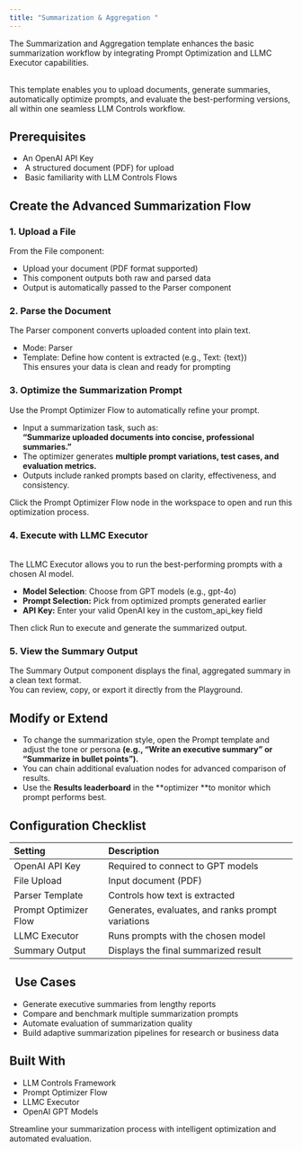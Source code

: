 ```yaml
---
title: "Summarization & Aggregation "
---
```


The Summarization and Aggregation template enhances the basic summarization workflow by integrating Prompt Optimization and LLMC Executor capabilities.

\
This template enables you to upload documents, generate summaries, automatically optimize prompts, and evaluate the best-performing versions, all within one seamless LLM Controls workflow.

## Prerequisites

- An OpenAI API Key
-  A structured document (PDF) for upload
-  Basic familiarity with LLM Controls Flows

## Create the Advanced Summarization Flow

### 1. Upload a File

From the File component:

- Upload your document (PDF format supported)
- This component outputs both raw and parsed data
- Output is automatically passed to the Parser component

### 2. Parse the Document

The Parser component converts uploaded content into plain text.

- Mode: Parser
- Template: Define how content is extracted (e.g., Text: {text})\
   This ensures your data is clean and ready for prompting

### 3. Optimize the Summarization Prompt

Use the Prompt Optimizer Flow to automatically refine your prompt.

- Input a summarization task, such as:\
   **“Summarize uploaded documents into concise, professional summaries.”**
- The optimizer generates **multiple prompt variations, test cases, and evaluation metrics.**
- Outputs include ranked prompts based on clarity, effectiveness, and consistency.

Click the Prompt Optimizer Flow node in the workspace to open and run this optimization process.

### 4. Execute with LLMC Executor

\
The LLMC Executor allows you to run the best-performing prompts with a chosen AI model.

- **Model Selection**: Choose from GPT models (e.g., gpt-4o)
- **Prompt Selection:** Pick from optimized prompts generated earlier
- **API Key:** Enter your valid OpenAI key in the custom_api_key field

Then click Run to execute and generate the summarized output.

### 5. View the Summary Output

The Summary Output component displays the final, aggregated summary in a clean text format.\
 You can review, copy, or export it directly from the Playground.

## Modify or Extend

- To change the summarization style, open the Prompt template and adjust the tone or persona **(e.g., “Write an executive summary” or “Summarize in bullet points”).**
- You can chain additional evaluation nodes for advanced comparison of results.
- Use the **Results leaderboard** in the **optimizer **to monitor which prompt performs best.

## Configuration Checklist

| Setting               | Description                                       |
| :-------------------- | :------------------------------------------------ |
| OpenAI API Key        | Required to connect to GPT models                 |
| File Upload           | Input document (PDF)                              |
| Parser Template       | Controls how text is extracted                    |
| Prompt Optimizer Flow | Generates, evaluates, and ranks prompt variations |
| LLMC Executor         | Runs prompts with the chosen model                |
| Summary Output        | Displays the final summarized result              |

##   Use Cases

- Generate executive summaries from lengthy reports
- Compare and benchmark multiple summarization prompts
- Automate evaluation of summarization quality
- Build adaptive summarization pipelines for research or business data

## Built With 

- LLM Controls Framework
- Prompt Optimizer Flow
- LLMC Executor
- OpenAI GPT Models

Streamline your summarization process with intelligent optimization and automated evaluation.
